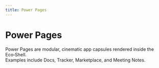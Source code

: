 ```yaml
---
title: Power Pages
---
```


# Power Pages

Power Pages are modular, cinematic app capsules rendered inside the Eco‑Shell.  
Examples include Docs, Tracker, Marketplace, and Meeting Notes.